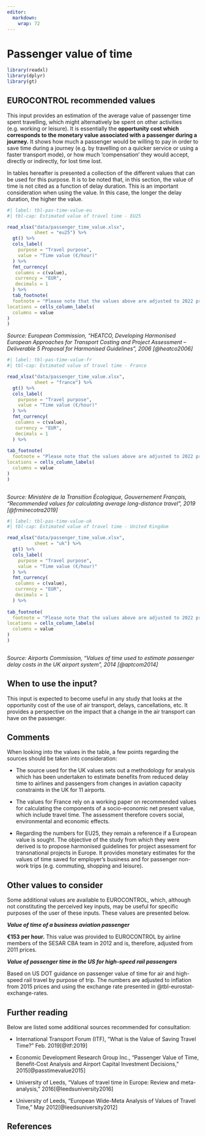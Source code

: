 ```yaml
---
editor: 
  markdown: 
    wrap: 72
---
```


# Passenger value of time {#sec-passenger-value-of-time}

```r
library(readxl)
library(dplyr)
library(gt)
```

## EUROCONTROL recommended values

This input provides an estimation of the average value of passenger time
spent travelling, which might alternatively be spent on other activities
(e.g. working or leisure). It is essentially the **opportunity cost which corresponds to the monetary value associated with a passenger during a journey.** It shows how much a passenger would be willing to pay in order
to save time during a journey (e.g. by travelling on a quicker service
or using a faster transport mode), or how much 'compensation' they would
accept, directly or indirectly, for lost time lost.

In tables hereafter is presented a collection of the different values that can be used
for this purpose. It is to be noted that, in this section, the value of
time is not cited as a function of delay duration. This is an important
consideration when using the value. In this case, the longer the delay
duration, the higher the value.

```r
#| label: tbl-pas-time-value-eu
#| tbl-cap: Estimated value of travel time - EU25

read_xlsx("data/passenger_time_value.xlsx",
          sheet = "eu25") %>% 
  gt() %>% 
  cols_label(
    purpose = "Travel purpose",
    value = "Time value (€/hour)"
  ) %>% 
  fmt_currency(
   columns = c(value),
   currency = "EUR",
   decimals = 1
  ) %>% 
  tab_footnote(
  footnote = "Please note that the values above are adjusted to 2022 prices from 2002 based on inflation",
locations = cells_column_labels(
  columns = value
)
)
```
*Source: European Commission,  “HEATCO, Developing Harmonised European Approaches for Transport Costing and Project Assessment – Deliverable 5 Proposal for Harmonised Guidelines”, 2006 [@heatco2006]*

```r
#| label: tbl-pas-time-value-fr
#| tbl-cap: Estimated value of travel time - France

read_xlsx("data/passenger_time_value.xlsx",
          sheet = "france") %>% 
  gt() %>% 
  cols_label(
    purpose = "Travel purpose",
    value = "Time value (€/hour)"
  ) %>% 
  fmt_currency(
   columns = c(value),
   currency = "EUR",
   decimals = 1
  ) %>% 
  
tab_footnote(
  footnote = "Please note that the values above are adjusted to 2022 prices from 2015 based on inflation",
locations = cells_column_labels(
  columns = value
)
)
  
```
*Source: Ministère de la Transition Écologique, Gouvernement Français, “Recommended values for calculating average long-distance travel”, 2019 [@frminecotra2019]*

```r
#| label: tbl-pas-time-value-uk
#| tbl-cap: Estimated value of travel time - United Kingdom

read_xlsx("data/passenger_time_value.xlsx",
          sheet = "uk") %>% 
  gt() %>% 
  cols_label(
    purpose = "Travel purpose",
    value = "Time value (€/hour)"
  ) %>% 
  fmt_currency(
   columns = c(value),
   currency = "EUR",
   decimals = 1
  ) %>% 
  
tab_footnote(
  footnote = "Please note that the values above are adjusted to 2022 prices from 2014 based on inflation and using the exchange rate shown in general parameters",
locations = cells_column_labels(
  columns = value
)
)
  
```
*Source: Airports Commission, “Values of time used to estimate passenger delay costs in the UK airport system”, 2014 [@aptcom2014]*

## When to use the input?

This input is expected to become useful in any study that looks at the 
opportunity cost of the use of air transport, delays, cancellations, etc. 
It provides a perspective on the impact that a change in the air transport
can have on the passenger.

## Comments

When looking into the values in the table, a few points regarding the sources 
should be taken into consideration:

* The source used for the UK values sets out a methodology for analysis which 
has been undertaken to estimate benefits from reduced delay time to airlines 
and passengers from changes in aviation capacity constraints in the UK for 11 
airports. 

* The values for France rely on a working paper on recommended values for
calculating the components of a socio-economic net present value, which include 
travel time. The assessment therefore covers social, environmental and economic 
effects.

* Regarding the numbers for EU25, they remain a reference if a European value is
sought. The objective of the study from which they were derived is to propose 
harmonised guidelines for project assessment for transnational projects in
Europe. It provides monetary estimates for the values of time saved for 
employer’s business and for passenger non-work trips (e.g. commuting, shopping
and leisure).

## Other values to consider

Some additional values are available to EUROCONTROL, which, although not 
constituting the perceived key inputs, may be useful for specific purposes of 
the user of these inputs. These values are presented below.

***Value of time of a business aviation passenger***

**€153 per hour.** This value was provided to EUROCONTROL by airline members of 
the SESAR CBA team in 2012 and is, therefore, adjusted from 2011 prices. 

***Value of passenger time in the US for high-speed rail passengers***

Based on US DOT guidance on passenger value of time for air and high-speed rail 
travel by purpose of trip. The numbers are adjusted to inflation from 2015 prices
and using the exchange rate presented in @tbl-eurostat-exchange-rates.

## Further reading

Below are listed some additional sources recommended for consultation:

* International Transport Forum (ITF), “What is the Value of Saving Travel Time?” Feb. 2019[@itf:2019]

* Economic Development Research Group Inc., “Passenger Value of Time, Benefit-Cost Analysis and Airport Capital Investment Decisions,” 2015[@passtimevalue2015]

* University of Leeds, “Values of travel time in Europe: Review and meta-analysis,” 2016[@leedsuniversity2016]

* University of Leeds, “European Wide-Meta Analysis of Values of Travel Time,” May 2012[@leedsuniversity2012]

## References
